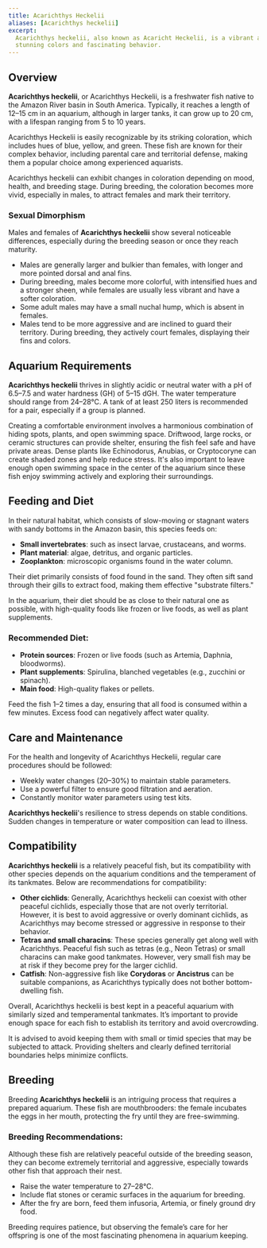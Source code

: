 ```yaml
---
title: Acarichthys Heckelii
aliases: [Acarichthys heckelii]
excerpt:
  Acarichthys heckelii, also known as Acaricht Heckelii, is a vibrant and unique freshwater fish renowned for its
  stunning colors and fascinating behavior.
---
```


## Overview

**Acarichthys heckelii**, or Acarichthys Heckelii, is a freshwater fish native to the Amazon River basin in South
America. Typically, it reaches a length of 12–15 cm in an aquarium, although in larger tanks, it can grow up to 20 cm,
with a lifespan ranging from 5 to 10 years.

Acarichthys Heckelii is easily recognizable by its striking coloration, which includes hues of blue, yellow, and green.
These fish are known for their complex behavior, including parental care and territorial defense, making them a popular
choice among experienced aquarists.

Acarichthys heckelii can exhibit changes in coloration depending on mood, health, and breeding stage. During breeding,
the coloration becomes more vivid, especially in males, to attract females and mark their territory.

### Sexual Dimorphism

Males and females of **Acarichthys heckelii** show several noticeable differences, especially during the breeding season
or once they reach maturity.

- Males are generally larger and bulkier than females, with longer and more pointed dorsal and anal fins.
- During breeding, males become more colorful, with intensified hues and a stronger sheen, while females are usually
  less vibrant and have a softer coloration.
- Some adult males may have a small nuchal hump, which is absent in females.
- Males tend to be more aggressive and are inclined to guard their territory. During breeding, they actively court
  females, displaying their fins and colors.

## Aquarium Requirements

**Acarichthys heckelii** thrives in slightly acidic or neutral water with a pH of 6.5–7.5 and water hardness (GH) of
5–15 dGH. The water temperature should range from 24–28°C. A tank of at least 250 liters is recommended for a pair,
especially if a group is planned.

Creating a comfortable environment involves a harmonious combination of hiding spots, plants, and open swimming space.
Driftwood, large rocks, or ceramic structures can provide shelter, ensuring the fish feel safe and have private areas.
Dense plants like Echinodorus, Anubias, or Cryptocoryne can create shaded zones and help reduce stress. It's also
important to leave enough open swimming space in the center of the aquarium since these fish enjoy swimming actively and
exploring their surroundings.

## Feeding and Diet

In their natural habitat, which consists of slow-moving or stagnant waters with sandy bottoms in the Amazon basin, this
species feeds on:

- **Small invertebrates**: such as insect larvae, crustaceans, and worms.
- **Plant material**: algae, detritus, and organic particles.
- **Zooplankton**: microscopic organisms found in the water column.

Their diet primarily consists of food found in the sand. They often sift sand through their gills to extract food,
making them effective "substrate filters."

In the aquarium, their diet should be as close to their natural one as possible, with high-quality foods like frozen or
live foods, as well as plant supplements.

### Recommended Diet:

- **Protein sources**: Frozen or live foods (such as Artemia, Daphnia, bloodworms).
- **Plant supplements**: Spirulina, blanched vegetables (e.g., zucchini or spinach).
- **Main food**: High-quality flakes or pellets.

Feed the fish 1–2 times a day, ensuring that all food is consumed within a few minutes. Excess food can negatively
affect water quality.

## Care and Maintenance

For the health and longevity of Acarichthys Heckelii, regular care procedures should be followed:

- Weekly water changes (20–30%) to maintain stable parameters.
- Use a powerful filter to ensure good filtration and aeration.
- Constantly monitor water parameters using test kits.

**Acarichthys heckelii**'s resilience to stress depends on stable conditions. Sudden changes in temperature or water
composition can lead to illness.

## Compatibility

**Acarichthys heckelii** is a relatively peaceful fish, but its compatibility with other species depends on the aquarium
conditions and the temperament of its tankmates. Below are recommendations for compatibility:

- **Other cichlids**: Generally, Acarichthys heckelii can coexist with other peaceful cichlids, especially those that
  are not overly territorial. However, it is best to avoid aggressive or overly dominant cichlids, as Acarichthys may
  become stressed or aggressive in response to their behavior.
- **Tetras and small characins**: These species generally get along well with Acarichthys. Peaceful fish such as tetras
  (e.g., Neon Tetras) or small characins can make good tankmates. However, very small fish may be at risk if they become
  prey for the larger cichlid.
- **Catfish**: Non-aggressive fish like **Corydoras** or **Ancistrus** can be suitable companions, as Acarichthys
  typically does not bother bottom-dwelling fish.

Overall, Acarichthys heckelii is best kept in a peaceful aquarium with similarly sized and temperamental tankmates. It’s
important to provide enough space for each fish to establish its territory and avoid overcrowding.

It is advised to avoid keeping them with small or timid species that may be subjected to attack. Providing shelters and
clearly defined territorial boundaries helps minimize conflicts.

## Breeding

Breeding **Acarichthys heckelii** is an intriguing process that requires a prepared aquarium. These fish are
mouthbrooders: the female incubates the eggs in her mouth, protecting the fry until they are free-swimming.

### Breeding Recommendations:

Although these fish are relatively peaceful outside of the breeding season, they can become extremely territorial and
aggressive, especially towards other fish that approach their nest.

- Raise the water temperature to 27–28°C.
- Include flat stones or ceramic surfaces in the aquarium for breeding.
- After the fry are born, feed them infusoria, Artemia, or finely ground dry food.

Breeding requires patience, but observing the female’s care for her offspring is one of the most fascinating phenomena
in aquarium keeping.
